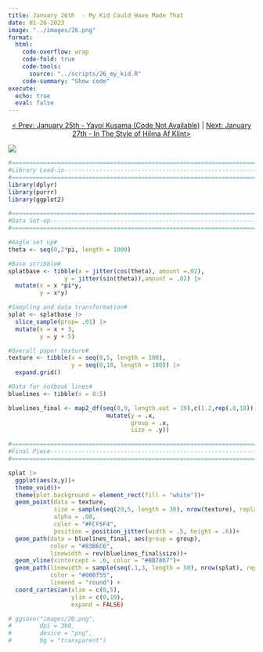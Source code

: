 ```yaml
---
title: January 26th  - My Kid Could Have Made That
date: 01-26-2023
image: "../images/26.png"
format:
  html:
    code-overflow: wrap
    code-fold: true
    code-tools:
      source: "../scripts/26_my_kid.R"
    code-summary: "Show code"
execute:
  echo: true
  eval: false
---
```


<center>

[\< Prev: January 25th - Yayoi Kusama (Code Not Available)](day_25.qmd) \| [Next: January 27th - In The Style of Hilma Af Klint\>](day_27.qmd)

</center>

![](/images/26.png){fig-alt="A generative image of a classic blue-lined notebook sheet with a random blue scribble mark placed in the center." fig-align="center"}

```r
#=============================================================================#
#Library Load-in---------------------------------------------------------------
#=============================================================================#
library(dplyr)
library(purrr)
library(ggplot2)

#=============================================================================#
#Data Set-up-------------------------------------------------------------------
#=============================================================================#

#Angle set up#
theta <- seq(0,2*pi, length = 1000)

#Base scribble#
splatbase <- tibble(x = jitter(cos(theta), amount =.02),
                y = jitter(sin(theta)),amount = .02) |>
  mutate(x = x *pi*y,
         y = x*y)

#Sampling and data transformation#
splat <- splatbase |>
  slice_sample(prop= .01) |>
  mutate(x = x + 3,
         y = y + 5)

#Overall paper texture#
texture <- tibble(x = seq(0,5, length = 100),
                  y = seq(0,10, length = 100)) |>
  expand.grid()

#Data for notbook lines#
bluelines <- tibble(x = 0:5)

bluelines_final <- map2_df(seq(0,9, length.out = 19),c(1.2,rep(.8,18)), ~bluelines |>
                            mutate(y = .x,
                                   group = .x,
                                   size = .y))

#=============================================================================#
#Final Piece-------------------------------------------------------------------
#=============================================================================#

splat |>
  ggplot(aes(x,y))+
  theme_void()+
  theme(plot.background = element_rect(fill = "white"))+
  geom_point(data = texture, 
             size = sample(seq(20,5, length = 30), nrow(texture), replace = TRUE), 
             alpha = .08, 
             color = "#FCF5F4", 
             position = position_jitter(width = .5, height = .6))+
  geom_path(data = bluelines_final, aes(group = group), 
            color = "#83BEC6", 
            linewidth = rev(bluelines_final$size))+
  geom_vline(xintercept = .6, color = "#BB7867")+
  geom_path(linewidth = sample(seq(.1,3, length = 50), nrow(splat), replace = TRUE), 
            color = "#000f55", 
            lineend = "round") +
  coord_cartesian(xlim = c(0,5), 
                  ylim = c(0,10),
                  expand = FALSE)

# ggsave("images/26.png",
#        dpi = 300,
#        device = "png",
#        bg = "transparent")

```
